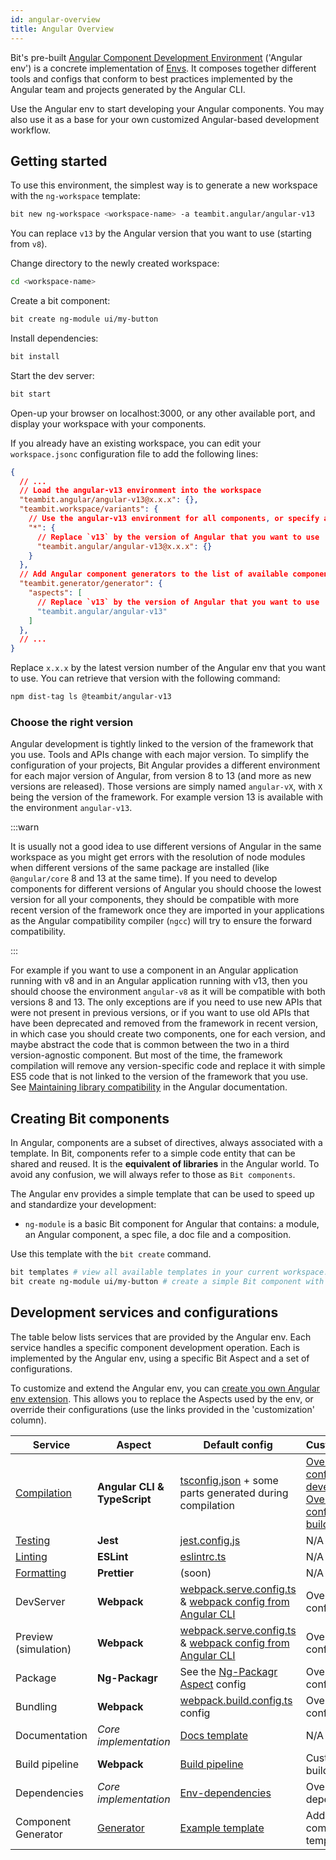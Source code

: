 ```yaml
---
id: angular-overview
title: Angular Overview
---
```


Bit's pre-built [Angular Component Development Environment](https://bit.dev/teambit/angular) ('Angular env') is a concrete implementation of [Envs](https://bit.dev/teambit/envs/envs).
It composes together different tools and configs that conform to best practices implemented by the Angular team and projects generated by the Angular CLI.

Use the Angular env to start developing your Angular components. You may also use it as a base for your own customized Angular-based development workflow.

## Getting started

To use this environment, the simplest way is to generate a new workspace with the `ng-workspace` template:

```bash
bit new ng-workspace <workspace-name> -a teambit.angular/angular-v13
```

You can replace `v13` by the Angular version that you want to use (starting from `v8`).

Change directory to the newly created workspace:

```bash
cd <workspace-name>
```

Create a bit component:

```bash
bit create ng-module ui/my-button
```

Install dependencies:

```bash
bit install
```

Start the dev server:

```bash
bit start
```

Open-up your browser on localhost:3000, or any other available port, and display your workspace with your components.

If you already have an existing workspace, you can edit your `workspace.jsonc` configuration file to add the following lines:

```json
{
  // ...
  // Load the angular-v13 environment into the workspace
  "teambit.angular/angular-v13@x.x.x": {},
  "teambit.workspace/variants": {
    // Use the angular-v13 environment for all components, or specify a pattern to use it just for some components
    "*": {
      // Replace `v13` by the version of Angular that you want to use
      "teambit.angular/angular-v13@x.x.x": {}
    }
  },
  // Add Angular component generators to the list of available component templates
  "teambit.generator/generator": {
    "aspects": [
      // Replace `v13` by the version of Angular that you want to use
      "teambit.angular/angular-v13"
    ]
  },
  // ...
}
```

Replace `x.x.x` by the latest version number of the Angular env that you want to use.
You can retrieve that version with the following command:

```bash
npm dist-tag ls @teambit/angular-v13
```

### Choose the right version

Angular development is tightly linked to the version of the framework that you use. Tools and APIs change with each major version.
To simplify the configuration of your projects, Bit Angular provides a different environment for each major version of Angular, from version 8 to 13 (and more as new versions are released).
Those versions are simply named `angular-vX`, with `X` being the version of the framework. For example version 13 is available with the environment `angular-v13`.

:::warn

It is usually not a good idea to use different versions of Angular in the same workspace as you might get errors with the resolution of node modules when different versions of the same package are installed (like `@angular/core` 8 and 13 at the same time).
If you need to develop components for different versions of Angular you should choose the lowest version for all your components, they should be compatible with more recent version of the framework once they are imported in your applications as the Angular compatibility compiler (`ngcc`) will try to ensure the forward compatibility.

:::

For example if you want to use a component in an Angular application running with v8 and in an Angular application running with v13, then you should choose the environment `angular-v8` as it will be compatible with both versions 8 and 13.
The only exceptions are if you need to use new APIs that were not present in previous versions, or if you want to use old APIs that have been deprecated and removed from the framework in recent version, in which case you should create two components, one for each version, and maybe abstract the code that is common between the two in a third version-agnostic component.
But most of the time, the framework compilation will remove any version-specific code and replace it with simple ES5 code that is not linked to the version of the framework that you use.
See [Maintaining library compatibility](https://angular.io/guide/ivy#maintaining-library-compatibility) in the Angular documentation.

## Creating Bit components

In Angular, components are a subset of directives, always associated with a template.
In Bit, components refer to a simple code entity that can be shared and reused. It is the **equivalent of libraries** in the Angular world. To avoid any confusion, we will always refer to those as `Bit components`.

The Angular env provides a simple template that can be used to speed up and standardize your development:

- `ng-module` is a basic Bit component for Angular that contains: a module, an Angular component, a spec file, a doc file and a composition.

Use this template with the `bit create` command.

```bash
bit templates # view all available templates in your current workspace.
bit create ng-module ui/my-button # create a simple Bit component with the full name: `ui/my-button` 
```

## Development services and configurations

The table below lists services that are provided by the Angular env. Each service handles a specific component development operation. Each is implemented by the Angular env, using a specific Bit Aspect and a set of configurations.

To customize and extend the Angular env, you can [create you own Angular env extension](/envs/pre-configured-envs/angular/extending-angular#using-your-own-angular-env-extension). This allows you to replace the Aspects used by the env, or override their configurations (use the links provided in the 'customization' column).

| Service                                    | Aspect                                                      | Default config                                                                                                                     |Customization|
| ------------------------------------------ | ----------------------------------------------------------- | ---------------------------------------------------------------------------------------------------------------------------------- |-----------------------------------------------------------------------------------------------------------------------------------------------------------------------------------------------------------------------------------------------------------------|
| [Compilation](/compiler/overview)          | **Angular CLI & TypeScript**                                | [tsconfig.json](https://bit.dev/teambit/angular/angular/~code/preview/tsconfig.app.json) + some parts generated during compilation | [Override config for development](/envs/pre-configured-envs/angular/extending-angular#override-ts-config-for-workspace-compilation) / [Override config for build](/envs/pre-configured-envs/angular/extending-angular#override-ts-config-for-build-compilation) |
| [Testing](/tester/overview)                | **Jest**                                                    | [jest.config.js](https://bit.dev/teambit/angular/angular-v13/~code/jest/jest.config.js)                                            | N/A                                      |
| [Linting](/linter/overview)                | **ESLint**                                                  | [eslintrc.ts](https://bit.dev/teambit/angular/angular-eslint-config/~code/eslintrc.ts)                                             | N/A                                      |
| [Formatting](/formatter/overview)          | **Prettier**                                                | (soon)                                                                                                                             | N/A                                      |
| DevServer                                  | **Webpack**                                                 | [webpack.serve.config.ts](https://bit.dev/teambit/angular/angular-v13/~code/webpack/webpack5.serve.config.ts) & [webpack config from Angular CLI](https://bit.dev/teambit/angular/angular-v13/~code/angular-v13.webpack.ts)               | Override config                          |
| Preview (simulation)                       | **Webpack**                                                 | [webpack.serve.config.ts](https://bit.dev/teambit/angular/angular-v13/~code/webpack/webpack5.serve.config.ts) & [webpack config from Angular CLI](https://bit.dev/teambit/angular/angular-v13/~code/angular-v13.webpack.ts)                     | Override config                          |
| Package                                    | **Ng-Packagr**                                              | See the [Ng-Packagr Aspect](https://bit.dev/teambit/angular/ng-packagr/~code/ng-packagr.main.runtime.ts) config                    | Override config                          |
| Bundling                                   | **Webpack**                                                 | [webpack.build.config.ts](https://bit.dev/teambit/angular/angular-v13/~code/webpack/webpack5.build.config.ts) config               | Override config                          |
| Documentation                              | _Core implementation_                                       | [Docs template](https://bit.dev/teambit/angular/angular/~code/docs/index.tsx)                                                      | N/A                                      |
| Build pipeline                             | **Webpack**                                                 | [Build pipeline](https://bit.dev/teambit/angular/angular/~code/angular.env.ts)                                                     | Customize the build pipeline             |
| Dependencies                               | _Core implementation_                                       | [Env-dependencies](https://bit.dev/teambit/angular/angular/~code/angular.env.ts)                                                   | Override Env dependencies                |
| Component Generator                        | [Generator](https://bit.dev/teambit/generator/generator)    | [Example template](https://bit.dev/teambit/angular/angular/~code/templates/ng-module/template-files/src/component.ts)              | Add a component template                 |
